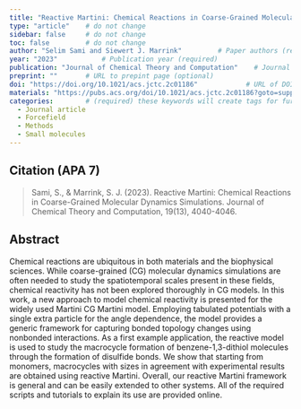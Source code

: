 ```yaml
---
title: "Reactive Martini: Chemical Reactions in Coarse-Grained Molecular Dynamics Simulations"          # Paper title (required)
type: "article"    # do not change
sidebar: false     # do not change
toc: false         # do not change
author: "Selim Sami and Siewert J. Marrink"         # Paper authors (required)
year: "2023"           # Publication year (required)
publication: "Journal of Chemical Theory and Computation"    # Journal or similar (required)
preprint: ""       # URL to prepint page (optional)  
doi: "https://doi.org/10.1021/acs.jctc.2c01186"            # URL of DOI (required)  
materials: "https://pubs.acs.org/doi/10.1021/acs.jctc.2c01186?goto=supporting-info"      # URL to suplementary info (optional)
categories:        # (required) these keywords will create tags for further filtering. 
  - Journal article
  - Forcefield
  - Methods
  - Small molecules
---
```


<!-- 
The info below is just an example. 

Both fields are required and they have to be replaced with the respective info for each paper. 

Please notice the `> ` symbol before the citation, it gives it additional styling.  
-->

## Citation (APA 7)      

> Sami, S., & Marrink, S. J. (2023). Reactive Martini: Chemical Reactions in Coarse-Grained Molecular Dynamics Simulations. Journal of Chemical Theory and Computation, 19(13), 4040-4046.

## Abstract

Chemical reactions are ubiquitous in both materials and the biophysical sciences. While coarse-grained (CG) molecular dynamics simulations are often needed to study the spatiotemporal scales present in these fields, chemical reactivity has not been explored thoroughly in CG models. In this work, a new approach to model chemical reactivity is presented for the widely used Martini CG Martini model. Employing tabulated potentials with a single extra particle for the angle dependence, the model provides a generic framework for capturing bonded topology changes using nonbonded interactions. As a first example application, the reactive model is used to study the macrocycle formation of benzene-1,3-dithiol molecules through the formation of disulfide bonds. We show that starting from monomers, macrocycles with sizes in agreement with experimental results are obtained using reactive Martini. Overall, our reactive Martini framework is general and can be easily extended to other systems. All of the required scripts and tutorials to explain its use are provided online.